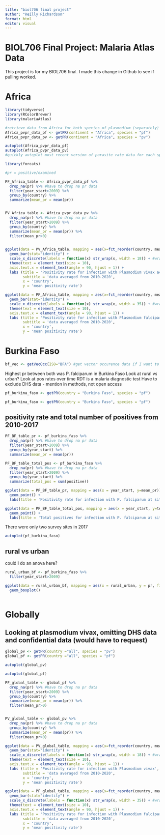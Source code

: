```yaml
---
title: "biol706 final project"
author: "Reilly Richardson"
format: html
editor: visual
---
```


# BIOL706 Final Project: Malaria Atlas Data

This project is for my BIOL706 final. I made this change in Github to see if pulling worked.

# Africa

```r

library(tidyverse)
library(RColorBrewer)
library(malariaAtlas)

#retrieve data from Africa for both species of plasmodium (separately) from Malaria Atlas 
Africa_pvpr_data_pf <- getPR(continent = "Africa", species = "pf") 
Africa_pvpr_data_pv <- getPR(continent = "Africa", species = "pv")

```

```r
autoplot(Africa_pvpr_data_pf)
autoplot(Africa_pvpr_data_pv)
#quickly autoplot most recent version of parasite rate data for each species in africa
```

```r

library(forcats)

#pr = positive/examined

PF_Africa_table <- Africa_pvpr_data_pf %>% 
  drop_na(pr) %>% #have to drop na pr data
  filter(year_start>2009) %>% 
  group_by(country) %>% 
  summarize(mean_pr = mean(pr))


PV_Africa_table <- Africa_pvpr_data_pv %>% 
  drop_na(pr) %>% #have to drop na pr data
  filter(year_start>2009) %>% 
  group_by(country) %>% 
  summarize(mean_pr = mean(pr)) %>% 
  filter(mean_pr>0)

  
ggplot(data = PV_Africa_table, mapping = aes(x=fct_reorder(country, mean_pr), y = mean_pr, fill = mean_pr)) +
  geom_bar(stat="identity") +
  scale_x_discrete(labels = function(x) str_wrap(x, width = 18)) + #wrap label text
  theme(text = element_text(size = 10),
  axis.text.x = element_text(angle = 90, hjust = 1)) + 
  labs (title = 'Positivity rate for infection with Plasmodium vivax across Africa', 
        subtitle = 'data averaged from 2010-2020',
        x = 'country', 
        y = 'mean positivity rate')

ggplot(data = PF_Africa_table, mapping = aes(x=fct_reorder(country, mean_pr), y = mean_pr, fill = mean_pr)) +
  geom_bar(stat="identity") +
  scale_x_discrete(labels = function(x) str_wrap(x, width = 35)) + #wrap label text
  theme(text = element_text(size = 10),
  axis.text.x = element_text(angle = 90, hjust = 1)) + 
  labs (title = 'Positivity rate for infection with Plasmodium falciparum across Africa', 
        subtitle = 'data averaged from 2010-2020',
        x = 'country', 
        y = 'mean positivity rate')

```

# Burkina Faso
```r
bf_vec <- getVecOcc(ISO="BFA") #get vector occurence data if I want to use later?
```


Highest pr between both was P. falciparum in Burkina Faso Look at rural vs urban? Look at pos rates over time RDT is a malaria diagnostic test Have to exclude DHS data - mention in methods, not open access

```r
pf_burkina_faso <- getPR(country = "Burkina Faso", species = "pf")
```

```r
pf_burkina_faso <- getPR(country = "Burkina Faso", species = "pf")
```

## positivity rate and total number of positives from 2010-2017

```r
PF_BF_table_pr <- pf_burkina_faso %>% 
  drop_na(pr) %>% #have to drop na pr data
  filter(year_start>2009) %>% 
  group_by(year_start) %>% 
  summarize(mean_pr = mean(pr))

PF_BF_table_total_pos <- pf_burkina_faso %>% 
  drop_na(pr) %>% #have to drop na pr data
  filter(year_start>2009) %>% 
  group_by(year_start) %>%
  summarize(total_pos = sum(positive)) 

ggplot(data = PF_BF_table_pr, mapping = aes(x = year_start, y=mean_pr))+
  geom_point() + 
  labs(title = 'Positivity rate for infection with P. falciparum at sites in Burkina Faso, 2010-2017')

ggplot(data = PF_BF_table_total_pos, mapping = aes(x = year_start, y=total_pos))+
  geom_point() + 
  labs(title = 'Total positives for infection with P. falciparum at sites in Burkina Faso, 2010-2017')


```

There were only two survey sites in 2017

```r
autoplot(pf_burkina_faso)
```

## rural vs urban

could I do an anova here? 

```r

rural_urban_bf <- pf_burkina_faso %>% 
  filter(year_start>2009)

ggplot(data = rural_urban_bf, mapping = aes(x = rural_urban, y = pr, fill = pr)) + 
  geom_boxplot()
  
```

# Globally

## Looking at plasmodium vivax, omitting DHS data and confidential data (would have to request)

```r

global_pv <- getPR(country ="all", species = "pv") 
global_pf <- getPR(country ="all", species = "pf") 

```

```r
autoplot(global_pv)
```

```r
autoplot(global_pf)
```

```r
PF_global_table <- global_pf %>% 
  drop_na(pr) %>% #have to drop na pr data
  filter(year_start>2009) %>% 
  group_by(country) %>% 
  summarize(mean_pr = mean(pr)) %>% 
  filter(mean_pr>0)


PV_global_table <- global_pv %>% 
  drop_na(pr) %>% #have to drop na pr data
  group_by(country) %>% 
  summarize(mean_pr = mean(pr)) %>% 
  filter(mean_pr>0)

ggplot(data = PV_global_table, mapping = aes(x=fct_reorder(country, mean_pr), y = mean_pr, fill = mean_pr)) +
  geom_bar(stat="identity") +
  scale_x_discrete(labels = function(x) str_wrap(x, width = 18)) + #wrap label text
  theme(text = element_text(size = 10),
  axis.text.x = element_text(angle = 90, hjust = 1)) + 
  labs (title = 'Positivity rate for infection with Plasmodium vivax', 
        subtitle = 'data averaged from 2010-2020',
        x = 'country', 
        y = 'mean positivity rate')

ggplot(data = PF_global_table, mapping = aes(x=fct_reorder(country, mean_pr), y = mean_pr, fill = mean_pr)) +
  geom_bar(stat="identity") +
  scale_x_discrete(labels = function(x) str_wrap(x, width = 35)) + #wrap label text
  theme(text = element_text(size = 10),
  axis.text.x = element_text(angle = 90, hjust = 1)) + 
  labs (title = 'Positivity rate for infection with Plasmodium falciparum', 
        subtitle = 'data averaged from 2010-2020',
        x = 'country', 
        y = 'mean positivity rate')

```


